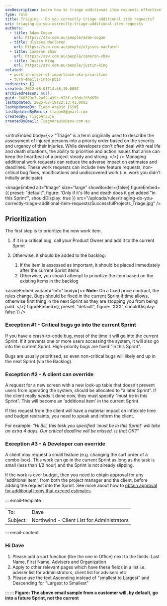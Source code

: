 ```yaml
---
seoDescription: Learn how to triage additional item requests effectively to keep your project on track.
type: rule
title: Triaging - Do you correctly triage additional item requests?
uri: triaging-do-you-correctly-triage-additional-item-requests
authors:
  - title: Adam Cogan
    url: https://ssw.com.au/people/adam-cogan
  - title: Ulysses Maclaren
    url: https://ssw.com.au/people/ulysses-maclaren
  - title: Cameron Shaw
    url: https://ssw.com.au/people/cameron-shaw
  - title: Justin King
    url: https://ssw.com.au/people/justin-king
related:
  - work-in-order-of-importance-aka-priorities
  - turn-emails-into-pbis
redirects: []
created: 2012-08-01T14:58:10.000Z
archivedreason: null
guid: 368379e7-2a52-439c-973f-e58de293d65b
lastUpdated: 2025-02-18T22:13:41.000Z
lastUpdatedBy: Tiago Araújo [SSW]
lastUpdatedByEmail: tiagov8@gmail.com
createdBy: TiagoAraujo
createdByEmail: TiagoAraujo@ssw.com.au
---
```


<introEmbed
  body={<>
"Triage" is a term originally used to describe the assessment of injured persons into a priority order based on the severity and urgency of their injuries. While developers don't often deal with real life and death situations, the ability to prioritise and action issues that arise can keep the heartbeat of a project steady and strong.
  </>}
/>
Managing additional work requests can reduce the adverse impact on estimates and deadlines. These work requests can include new feature requests, non-critical bug fixes, modifications and undiscovered work (i.e. work you didn't initially anticipate).


<imageEmbed
  alt="Image"
  size="large"
  showBorder={false}
  figureEmbed={{
    preset: "default",
    figure: 'Only if it\'s life and death does it get added "in this Sprint"',
    shouldDisplay: true
  }}
  src="/uploads/rules/triaging-do-you-correctly-triage-additional-item-requests/SuccessfulProjects\_Triage.jpg"
/>

## Prioritization

The first step is to prioritize the new work item.

1. If it is a critical bug, call your Product Owner and add it to the current Sprint
2. Otherwise, it should be added to the backlog:

     1. If the item is assessed as important, it should be placed immediately after the current Sprint items
     2. Otherwise, you should attempt to prioritize the item based on the existing items in the backlog

<asideEmbed
  variant="info"
  body={<>
    **Note:** On a fixed price contract, the rules change. Bugs should be fixed in the current Sprint if time allows, otherwise first thing in the next Sprint as they are stopping you from being paid.
  </>}
  figureEmbed={{
    preset: "default",
    figure: 'XXX',
    shouldDisplay: false
  }}
/>

### Exception #1 - Critical bugs go into the current Sprint

If you have a crash-to-code bug, most of the time it will go into the current Sprint. If it prevents one or more users accessing the system, it will also go into the current Sprint. High-priority bugs are fixed "in this Sprint".

Bugs are usually prioritised, so even non-critical bugs will likely end up in the next Sprint (via the Backlog).

### Exception #2 - A client can override

A request for a new screen with a new look-up table that doesn't prevent users from operating the system, should be allocated to "a later Sprint".
If the client really *needs* it done now, they must specify "must be in this Sprint". This will become an 'additional item' in the current Sprint.

If this request from the client will have a material impact on inflexible time and budget restraints, you need to speak and inform the client.

For example: *"Hi Bill, this task you specified 'must be in this Sprint' will take an extra 4 days. Our critical deadline will be missed. Is that OK?"*

### Exception #3 - A Developer can override

A client may request a small feature (e.g. changing the sort order of a combo-box). This work can go in the current Sprint as long as the task is small (less than 1/2 hour) and the Sprint is not already slipping.

If the work is over budget, then you need to obtain approval for any 'additional item', from both the project manager and the client, before adding the request into the Sprint. See more about how to [obtain approval for additional items that exceed estimates](/inform-clients-about-estimates-overrun).

::: email-template

|          |     |
| -------- | --- |
| To:      | Dave |
| Subject: | Northwind - Client List for Administrators  |
::: email-content

### Hi Dave

1. Please add a sort function (like the one in Office) next to the fields: Last Name, First Name, Advisers and Organization
2. Apply to other relevant pages which have these fields in a list i.e. adviser list for administrators, client list for advisers etc
3. Please use the text Ascending instead of "smallest to Largest" and Descending for "Largest to Smallest"

:::
:::
**Figure: The above email sample from a customer will, by default, go into a future Sprint, not the current**
